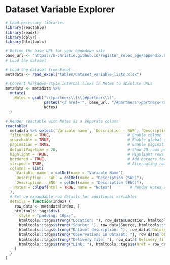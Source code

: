 <script>
  function scrollToSection(id) {
    var element = document.getElementById(id);
    if (element) {
      element.scrollIntoView({ behavior: "smooth", block: "start" });
    }
  }
</script>

# Dataset Variable Explorer

```r
# Load necessary libraries
library(reactable)
library(readxl)
library(dplyr)
library(htmltools)

# Define the base URL for your bookdown site
base_url <- "https://n-christie.github.io/register_reloc_age/appendix.html"
# Load the dataset

# Load the dataset from Excel
metadata <- read_excel("tables/Dataset_variable_lists.xlsx")

# Convert Markdown-style internal links in Notes to absolute URLs
metadata <- metadata %>%
  mutate(
    Notes = gsub("\\[partners\\]\\(#partners\\)", 
                 paste0("<a href='", base_url, "/#partners'>partners</a>"), 
                 Notes)
  )

# Render reactable with Notes as a separate column
reactable(
  metadata %>% select(`Variable name`, `Description - SWE`, `Description - ENG`, `Notes`), # Include Notes in main columns
  filterable = TRUE,                                  # Enable column filtering
  searchable = TRUE,                                  # Enable global search
  pagination = TRUE,                                  # Enable pagination
  defaultPageSize = 20,                               # Show 20 rows per page
  highlight = TRUE,                                   # Highlight rows on hover
  bordered = TRUE,                                    # Add borders for a clear structure
  striped = TRUE,                                     # Alternating row colors for readability
  columns = list(
    `Variable name` = colDef(name = "Variable Name"),  
    `Description - SWE` = colDef(name = "Description (SWE)"),
    `Description - ENG` = colDef(name = "Description (ENG)"),
    Notes = colDef(html = TRUE, name = "Notes")        # Render Notes as HTML for clickable links
  ),
  # Set up expandable row details for additional variables
  details = function(index) {
    row_data <- metadata[index, ]
    htmltools::tags$div(
      style = "padding: 10px;",
      htmltools::tags$strong("Location: "), row_data$Location, htmltools::tags$br(),
      htmltools::tags$strong("Source: "), row_data$Source, htmltools::tags$br(),
      htmltools::tags$strong("Dataset description: "), row_data$`Dataset description`, htmltools::tags$br(),
      htmltools::tags$strong("Observations in Dataset: "), row_data$`Observations in Dataset`, htmltools::tags$br(),
      htmltools::tags$strong("Delivery file: "), row_data$`Delivery file`, htmltools::tags$br(),
      htmltools::tags$strong("Link: "), htmltools::tags$a(href = row_data$Link, target = "_blank", row_data$Link)
    )
  }
)
```

